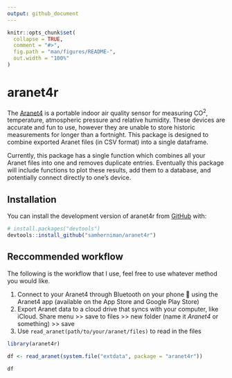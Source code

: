 ```yaml
---
output: github_document
---
```


<!-- README.md is generated from README.Rmd. Please edit that file -->

```r
knitr::opts_chunk$set(
  collapse = TRUE,
  comment = "#>",
  fig.path = "man/figures/README-",
  out.width = "100%"
)
```

# aranet4r

<!-- badges: start -->
<!-- badges: end -->

The [Aranet4](https://aranet.com/products/aranet4/) is a portable indoor air quality sensor for measuring CO^2^, temperature, atmospheric pressure and relative humidity. These devices are accurate and fun to use, however they are unable to store historic measurements for longer than a fortnight. This package is designed to combine exported Aranet files (in CSV format) into a single dataframe.  

Currently, this package has a single function which combines all your Aranet files into one and removes duplicate entries. Eventually this package will include functions to plot these results, add them to a database, and potentially connect directly to one's device.

## Installation

You can install the development version of aranet4r from [GitHub](https://github.com/) with:

``` r
# install.packages("devtools")
devtools::install_github("samherniman/aranet4r")
```

## Reccommended workflow

The following is the workflow that I use, feel free to use whatever method you would like.

1. Connect to your Aranet4 through Bluetooth on your phone 📱 using the Aranet4 app (available on the App Store and Google Play Store)
2. Export Aranet data to a cloud drive that syncs with your computer, like iCloud. Share menu >> save to files >> new folder (name it _Aranet4_ or something) >> save
3. Use `read_aranet(path/to/your/aranet/files)` to read in the files

```r
library(aranet4r)

df <- read_aranet(system.file("extdata", package = "aranet4r"))
```

```r
df
```


